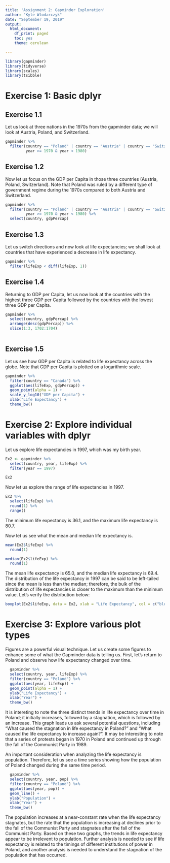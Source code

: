 ```yaml
---
title: 'Assignment 2: Gapminder Exploration'
author: "Kyle Wlodarczyk"
date: "September 19, 2019"
output: 
  html_document:
    df_print: paged
    toc: yes
    theme: cerulean

---
```


```r
library(gapminder)
library(tidyverse)
library(scales)
library(tsibble)

```

# Exercise 1: Basic dplyr

## Exercise 1.1

Let us look at three nations in the 1970s from the gapminder data; we will look at Austria, Poland, and Switzerland.

```r
gapminder %>%
  filter(country == "Poland" | country == "Austria" | country == "Switzerland",
         year >= 1970 & year < 1980)

```

## Exercise 1.2

Now let us focus on the GDP per Capita in those three countries (Austria, Poland, Switzerland). Note that Poland was ruled by a different type of government regime during the 1970s compared to both Austria and Switzerland.

```r
gapminder %>%
  filter(country == "Poland" | country == "Austria" | country == "Switzerland",
         year >= 1970 & year < 1980) %>%
  select(country, gdpPercap)

```

## Exercise 1.3

Let us switch directions and now look at life expectancies; we shall look at countries that have experienced a decrease in life expectancy.

```r
gapminder %>%
  filter(lifeExp < diff(lifeExp, 1))
```

## Exercise 1.4

Returning to GDP per Capita, let us now look at the countries with the highest three GDP per Capita followed by the countries with the lowest three GDP per Capita.

```r

gapminder %>%
  select(country, gdpPercap) %>%
  arrange(desc(gdpPercap)) %>%
  slice(1:3, 1702:1704)
  
```

## Exercise 1.5

Let us see how GDP per Capita is related to life expectancy across the globe. Note that GDP per Capita is plotted on a logarithmic scale.

```r
gapminder %>%
  filter(country == "Canada") %>%
  ggplot(aes(lifeExp, gdpPercap)) +
  geom_point(alpha = 1) + 
  scale_y_log10("GDP per Capita") +
  xlab("Life Expectancy") +
  theme_bw()

```

# Exercise 2: Explore individual variables with dplyr

Let us explore life expectancies in 1997, which was my birth year.

```r

Ex2 <- gapminder %>%
  select(country, year, lifeExp) %>%
  filter(year == 1997)

Ex2

```

Now let us explore the range of life expectancies in 1997.

```r

Ex2 %>%
  select(lifeExp) %>%
  round(1) %>%
  range()

```

The minimum life expectancy is 36.1, and the maximum life expectancy is 80.7.

Now let us see what the mean and median life expectancy is.

```r

mean(Ex2$lifeExp) %>%
  round(1)

median(Ex2$lifeExp) %>%
  round(1)

```

The mean life expectancy is 65.0, and the median life expectancy is 69.4. The distribution of the life expectancy in 1997 can be said to be left-tailed since the mean is less than the median; therefore, the bulk of the distribution of life expectancies is closer to the maximum than the minimum value. Let's verify the distribution below:


```r

boxplot(Ex2$lifeExp, data = Ex2, xlab = "Life Expectancy", col = c("blue"), horizontal = TRUE)

```

# Exercise 3: Explore various plot types

Figures are a powerful visual technique. Let us create some figures to enhance some of what the Gapminder data is telling us. First, let's return to Poland and observe how life expectancy changed over time.

```r

  gapminder %>%
  select(country, year, lifeExp) %>%
  filter(country == "Poland") %>%
  ggplot(aes(year, lifeExp)) +
  geom_point(alpha = 1) + 
  ylab("Life Expectancy") +
  xlab("Year") +
  theme_bw()

```

It is intereting to note the three distinct trends in life expectancy over time in Poland; it initially increases, followed by a stagnation, which is followed by an increase. This graph leads us ask several potential questions, including "What caused the stagnation in life expectancy in Poland?" and "What caused the life expectancy to increase again?". It may be interesting to note that a series of protests began in 1970 in Poland and continued up through the fall of the Communist Party in 1989.

An important consideration when analyzing the life expectancy is population. Therefore, let us see a time series showing how the population of Poland changed during the same time period.

```r

  gapminder %>%
  select(country, year, pop) %>%
  filter(country == "Poland") %>%
  ggplot(aes(year, pop)) +
  geom_line() + 
  ylab("Population") +
  xlab("Year") +
  theme_bw()

```

The population increases at a near-constant rate when the life expectancy stagnates, but the rate that the population is increasing at declines prior to the fall of the Communist Party and stagnates after the fall of the Communist Party. Based on these two graphs, the trends in life expectancy appear to be irrelevent to population. Further analysis is needed to see if life expectancy is related to the timings of different institutions of power in Poland, and another analysis is needed to understand the stagnation of the population that has occurred.


